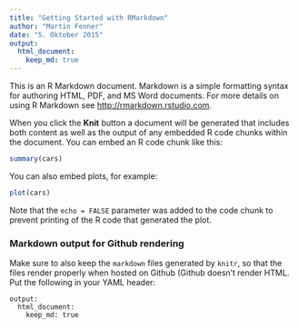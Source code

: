 ```yaml
---
title: "Getting Started with RMarkdown"
author: "Martin Fenner"
date: "5. Oktober 2015"
output:
  html_document:
    keep_md: true
---
```


This is an R Markdown document. Markdown is a simple formatting syntax for authoring HTML, PDF, and MS Word documents. For more details on using R Markdown see <http://rmarkdown.rstudio.com>.

When you click the **Knit** button a document will be generated that includes both content as well as the output of any embedded R code chunks within the document. You can embed an R code chunk like this:

```r
summary(cars)
```

You can also embed plots, for example:

```r
plot(cars)
```

Note that the `echo = FALSE` parameter was added to the code chunk to prevent printing of the R code that generated the plot.

### Markdown output for Github rendering
Make sure to also keep the `markdown` files generated by `knitr`, so that the files render properly when hosted on Github (Github doesn't render HTML. Put the following in your YAML header:

```
output:
  html_document:
    keep_md: true
```
